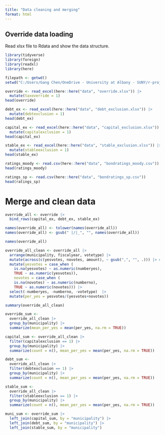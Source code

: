```yaml
---
title: "Data cleaning and merging"
format: html
---
```


## Override data loading

Read xlsx file to Rdata and show the data structure.

```r
library(tidyverse)
library(foreign)
library(readxl)
library(here)

filepath <- getwd()
setwd("C:/Users/Gang Chen/OneDrive - University at Albany - SUNY/r-projects/mass-override")

override <- read_excel(here::here("data", "override.xlsx")) |>
  mutate(taxoverride = 1)
head(override)

debt_ex <- read_excel(here::here("data", "debt_exclusion.xlsx")) |>
  mutate(debtexclusion = 1)
head(debt_ex)

capital_ex <- read_excel(here::here("data", "capital_exclusion.xlsx")) |>
  mutate(capitalexclusion = 1)
head(capital_ex)

stable_ex <- read_excel(here::here("data", "stable_exclusion.xlsx")) |>
  mutate(stableexclusion = 1)
head(stable_ex)

ratings_moody <- read.csv(here::here("data", "bondratings_moody.csv"))
head(ratings_moody)

ratings_sp <- read.csv(here::here("data", "bondratings_sp.csv"))
head(ratings_sp)

```
# Merge and clean data
```r

override_all <- override |>
  bind_rows(capital_ex, debt_ex, stable_ex) 

names(override_all) <- tolower(names(override_all))
names(override_all) <- gsub(" |/|_", "", names(override_all))

names(override_all) 

override_all_clean <- override_all |> 
  arrange(municipality, fiscalyear, votetype) |> 
  mutate(across(c(yesvotes, novotes, amount), ~ gsub(",", "", .))) |> #get rid of the comma
  mutate(yesvotes = case_when (
    is.na(yesvotes) ~ as.numeric(numberyes),
    TRUE ~ as.numeric(yesvotes)),
    novotes = case_when (
    is.na(novotes) ~ as.numeric(numberno),
    TRUE ~ as.numeric(novotes))) |>
  select(-numberyes, -numberno, -votetype)  |>
  mutate(per_yes = yesvotes/(yesvotes+novotes))

summary(override_all_clean)

override_sum <-
  override_all_clean |> 
  group_by(municipality) |> 
  summarize(mean_per_yes = mean(per_yes, na.rm = TRUE))

capital_sum <- override_all_clean |> 
  filter(capitalexclusion == 1) |> 
  group_by(municipality) |>
  summarize(count = n(), mean_per_yes = mean(per_yes, na.rm = TRUE))

debt_sum <-
  override_all_clean |> 
  filter(debtexclusion == 1) |> 
  group_by(municipality) |>
  summarize(count = n(), mean_per_yes = mean(per_yes, na.rm = TRUE))

stable_sum <-
  override_all_clean |> 
  filter(stableexclusion == 1) |> 
  group_by(municipality) |>
  summarize(count = n(), mean_per_yes = mean(per_yes, na.rm = TRUE))

muni_sum <- override_sum |> 
  left_join(capital_sum, by = "municipality") |>
  left_join(debt_sum, by = "municipality") |>
  left_join(stable_sum, by = "municipality")


```

